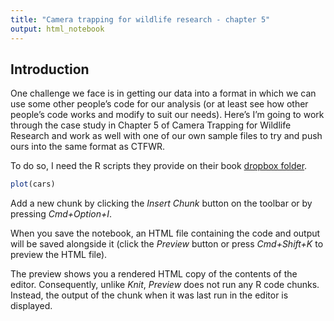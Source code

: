 ```yaml
---
title: "Camera trapping for wildlife research - chapter 5"
output: html_notebook
---
```


## Introduction
One challenge we face is in getting our data into a format in which we can use some other people's code for our analysis (or at least see how other people's code works and modify to suit our needs).  Here's I'm going to work through the case study in Chapter 5 of Camera Trapping for Wildlife Research and work as well with one of our own sample files to try and push ours into the same format as CTFWR.

To do so, I need the R scripts they provide on their book [dropbox folder](https://www.dropbox.com/sh/5w4y6u7uq2mc2i3/AADjdBCrN_7tAg-UHAbhf8sFa?dl=0).




```r
plot(cars)
```

Add a new chunk by clicking the *Insert Chunk* button on the toolbar or by pressing *Cmd+Option+I*.

When you save the notebook, an HTML file containing the code and output will be saved alongside it (click the *Preview* button or press *Cmd+Shift+K* to preview the HTML file). 

The preview shows you a rendered HTML copy of the contents of the editor. Consequently, unlike *Knit*, *Preview* does not run any R code chunks. Instead, the output of the chunk when it was last run in the editor is displayed.

